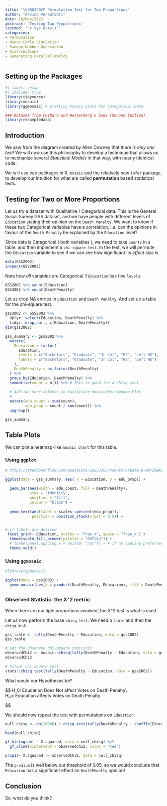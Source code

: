 ```yaml
---
title: "\U0001F0CF Permutation Test for Two Proportions"
author: "Arvind Venkatadri"
date: 10/Nov/2022
abstract: "Testing Two Proportions"
lastmod: "`r Sys.Date()`"
categories:
- Permutation
- Monte Carlo Simulation
- Random Number Generation
- Distributions
- Generating Parallel Worlds
---
```


## Setting up the Packages

```r
#| label: setup
#| include: true
library(tidyverse)
library(mosaic)
library(ggmosaic) # plotting mosaic plots for Categorical Data

### Dataset from Chihara and Hesterberg's book (Second Edition)
library(resampledata)

```

## Introduction

We saw from the diagram created by Allen Downey that *there is only one
test*! We will now use this philosophy to develop a technique that
allows us to mechanize several *Statistical Models* in that way, with
nearly identical code.

We will use two packages in R, `mosaic` and the relatively new `infer`
package, to develop our intuition for what are called **permutation**
based statistical tests.

## Testing for Two or More Proportions

Let us try a dataset with Qualitative / Categorical data. This is the
General Social Survey GSS dataset, and we have people with different
levels of `Education` stating their opinion on the `Death Penalty`. We
want to know if these two Categorical variables have a correlation, i.e.
can the opinions in favour of the `Death Penalty` be explained by the
`Education` level?

Since data is Categorical ( both variables ), we need to take `counts`
in a table, and then implement a `chi-square test`. In the test, we will
permute the `Education` variable to see if we can see how significant
its *effect size* is.

```r

data(GSS2002)
inspect(GSS2002)

```

Note how *all* variables are Categorical !! `Education` has five
`levels`:

```r

GSS2002 %>% count(Education)
GSS2002 %>% count(DeathPenalty)

```

Let us drop NA entries in `Education` and `Death Penalty`. And set up a
table for the chi-square test.

```r

gss2002 <- GSS2002 %>% 
  dplyr::select(Education, DeathPenalty) %>% 
  tidyr::drop_na(., c(Education, DeathPenalty))
dim(gss2002)

gss_summary <- gss2002 %>%
  mutate(
    Education = factor(
      Education,
      levels = c("Bachelors", "Graduate", "Jr Col", "HS", "Left HS"),
      labels = c("Bachelors", "Graduate", "Jr Col", "HS", "Left HS")
    ),
    DeathPenalty = as.factor(DeathPenalty)
  ) %>%
  group_by(Education, DeathPenalty) %>%
  summarise(count = n()) %>% # This is good for a chisq test
  
  # Add two more columns to facilitate mosaic/Marrimekko Plot
  # 
  mutate(edu_count = sum(count), 
         edu_prop = count / sum(count)) %>%
  ungroup() 

gss_summary

```

## Table Plots {#sec-table-plots .tabset .tabset-pills}

We can plot a heatmap-like `mosaic chart` for this table.

### Using `ggplot` {.active}

```r
# https://stackoverflow.com/questions/19233365/how-to-create-a-marimekko-mosaic-plot-in-ggplot2

ggplot(data = gss_summary, aes( x = Education, y = edu_prop)) +
  
  geom_bar(aes(width = edu_count, fill = DeathPenalty), 
           stat = "identity", 
           position = "fill", 
           colour = "black") +
  
  geom_text(aes(label = scales::percent(edu_prop)), 
            position = position_stack(vjust = 0.5)) +


# if labels are desired
 facet_grid(~ Education, scales = "free_x", space = "free_x") + 
  theme(scale_fill_brewer(palette = "RdYlGn")) + 
  # theme(panel.spacing.x = unit(0, "npc")) + # if no spacing preferred between bars
  theme_void() 

```

### Using `ggmosaic`

```r
#library(ggmosaic)

ggplot(data = gss2002) +
  geom_mosaic(aes(x = product(DeathPenalty, Education), fill = DeathPenalty))

```

##  {.unnumbered}

### Observed Statistic: the X\^2 metric

When there are multiple proportions involved, the X\^2 test is what is
used.

Let us now perform the base `chisq test`: We need a `table` and then the
`chisq` test:

```r

gss_table <- tally(DeathPenalty ~ Education, data = gss2002)
gss_table

# Get the observed chi-square statistic
observedChi2 <- mosaic::chisq(tally(DeathPenalty ~ Education, data = gss2002))
observedChi2

# Actual chi-square test
stats::chisq.test(tally(DeathPenalty ~ Education, data = gss2002))

```

What would our Hypotheses be?

\$\$ H_0: Education Does Not affect Votes on Death Penalty\\\
H_a: Education affects Votes on Death Penalty\

\$\$

We should now repeat the test with permutations on `Education`:

```r

null_chisq <- do(10000) * chisq.test(tally(DeathPenalty ~ shuffle(Education), data = gss2002))

head(null_chisq)

gf_histogram( ~ X.squared, data = null_chisq) %>% 
  gf_vline(xintercept = observedChi2, color = "red")

prop1(~ X.squared >= observedChi2, data = null_chisq)

```

The `p-value` is well below our threshold of $0.05%$, so we would
conclude that `Education` has a significant effect on `DeathPenalty`
opinion!

## Conclusion

So, what do you think?
